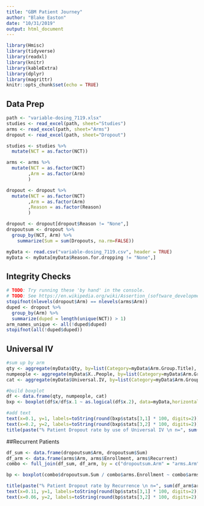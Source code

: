 ---
title: "GBM Patient Journey"
author: "Blake Easton"
date: "10/31/2019"
output: html_document
---

```{r setup, include=FALSE}
library(Hmisc)
library(tidyverse)
library(readxl)
library(knitr)
library(kableExtra)
library(dplyr)
library(magrittr)
knitr::opts_chunk$set(echo = TRUE)
```

## Data Prep

```{r data-prep}
path <- "variable-dosing_7119.xlsx"
studies <- read_excel(path, sheet="Studies")
arms <- read_excel(path, sheet="Arms")
dropout <- read_excel(path, sheet="Dropout")

studies <- studies %>%
  mutate(NCT = as.factor(NCT))

arms <- arms %>%
  mutate(NCT = as.factor(NCT)
        ,Arm = as.factor(Arm)
        )

dropout <- dropout %>%
  mutate(NCT = as.factor(NCT)
        ,Arm = as.factor(Arm)
        ,Reason = as.factor(Reason)
        )

dropout <- dropout[dropout$Reason != "None",]
dropoutsum <- dropout %>%
  group_by(NCT, Arm) %>%
    summarize(Sum = sum(Dropouts, na.rm=FALSE))

myData <- read.csv("variable-dosing_7119.csv", header = TRUE)
myData <- myData[myData$Reason.for.dropping != "None",]
```

## Integrity Checks
```{r integrity-checks}
# TODO: Try running these 'by hand' in the console.
# TODO: See https://en.wikipedia.org/wiki/Assertion_(software_development)
stopifnot(nlevels(dropout$Arm) == nlevels(arms$Arm))
duped <- dropout %>%
  group_by(Arm) %>%
  summarize(duped = length(unique(NCT)) > 1)
arm_names_unique <- all(!duped$duped)
stopifnot(all(!duped$duped))
```

## Universal IV

```{r universal-IV, fig.height=5, fig.cap="**TODO:** Caption figure."}
#sum up by arm
qty <- aggregate(myData$Qty, by=list(Category=myData$Arm.Group.Title), FUN=sum)
numpeople <- aggregate(myData$X..People, by=list(Category=myData$Arm.Group.Title), FUN=median)
cat <- aggregate(myData$Universal.IV, by=list(Category=myData$Arm.Group.Title), FUN=mean)

#build boxplot
df <- data.frame(qty, numpeople, cat)
bxp <- boxplot(df$x/df$x.1 ~ as.logical(df$x.2), data=myData,horizontal=TRUE, ylab="Use of IV", xlab="% Patient Dropout")

#add text
text(x=0.1, y=1, labels=toString(round(bxp$stats[3,1] * 100, digits=2)))
text(x=0.2, y=2, labels=toString(round(bxp$stats[3,2] * 100, digits=2)))
title(paste("% Patient Dropout rate by use of Universal IV \n n=", sum(numpeople$x), sep=""))

```

##Recurrent Patients

```{r dropout-vs-recurrence, fig.height=5, fig.cap="**TODO:** Write the figure caption here."}
df_sum <- data.frame(dropoutsum$Arm, dropoutsum$Sum)
df_arm <- data.frame(arms$Arm, arms$Enrollment, arms$Recurrent)
combo <- full_join(df_sum, df_arm, by = c("dropoutsum.Arm" = "arms.Arm" ))

bp <- boxplot(combo$dropoutsum.Sum / combo$arms.Enrollment ~ combo$arms.Recurrent, horizontal=TRUE, ylab="Recurrent Patient", xlab="% Patient Dropout")

title(paste("% Patient Dropout rate by Recurrence \n n=", sum(df_arm$arms.Enrollment), sep=""))
text(x=0.11, y=1, labels=toString(round(bp$stats[3,1] * 100, digits=2)))
text(x=0.06, y=2, labels=toString(round(bp$stats[3,2] * 100, digits=2)))
```